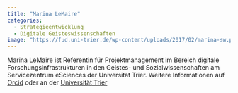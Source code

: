 ```yaml
---
title: "Marina LeMaire"
categories:
  - Strategieentwicklung
  - Digitale Geisteswissenschaften
image: "https://fud.uni-trier.de/wp-content/uploads/2017/02/marina-sw.png"
---
```


Marina LeMaire ist Referentin für Projektmanagement im Bereich digitale Forschungsinfrastrukturen in den Geistes- und Sozialwissenschaften am Servicezentrum eSciences der Universität Trier. Weitere Informationen auf <a href=https://orcid.org/0000–0003-4726–2481>Orcid</a> oder an der <a href=https://fud.uni-trier.de/mitarbeiter/marina-lemaire/>Universität Trier</a>

